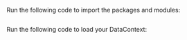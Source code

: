
Run the following code to import the packages and modules:

```python name="tests/integration/docusaurus/connecting_to_your_data/database/athena_python_example.py imports"
```

Run the following code to load your DataContext:

```python name="tests/integration/docusaurus/connecting_to_your_data/database/athena_python_example.py get_context"
```
